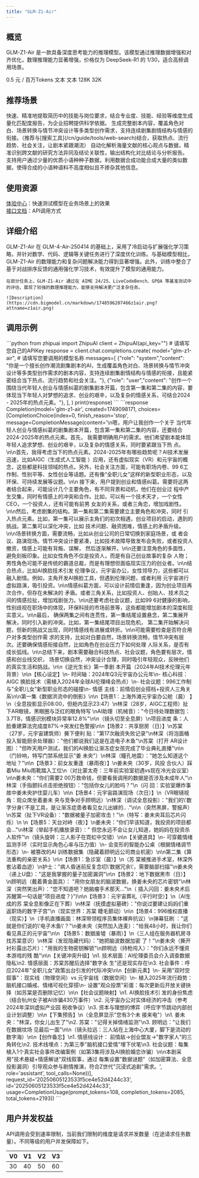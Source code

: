 ```yaml
---
title: "GLM-Z1-Air"
---
```


## <Icon icon="rectangle-list" iconType="solid" color="#134CFF" size={28} />   概览

GLM-Z1-Air 是一款具备深度思考能力的推理模型。该模型通过推理数据增强和对齐优化，数理推理能力显著增强，价格仅为 DeepSeek-R1 的 1/30，适合高频调用场景。

<CardGroup cols={3}>
  <Card title="价格" icon="circle-dollar">
    0.5 元 / 百万Tokens
  </Card>
  <Card title="输入模态" icon="arrow-down-right">
    文本
  </Card>
  <Card title="输出模态" icon="arrow-down-left">
    文本
  </Card>
  <Card title="上下文窗口" icon="arrow-down-arrow-up" iconType="regular">
    128K
  </Card>
  <Card title="最大输出Tokens" icon="maximize" iconType="regular">
    32K
  </Card>
</CardGroup>

## <Icon icon="stars" iconType="solid" color="#134CFF" size={28} />   推荐场景

<AccordionGroup>
  <Accordion title="人岗匹配" defaultOpen icon="poll-people">
    快速、精准地提取简历中的技能与岗位要求，结合专业度、技能、经验等维度生成量化匹配度报告，为企业招聘提供科学依据。
  </Accordion>
  <Accordion title="剧本创作" defaultOpen icon="camera-movie">
    生成完整剧本内容，覆盖角色对白、场景转换与情节冲突设计等多类型创作需求，支持连续剧集剧情结构与情感的衔接。（推荐与[搜索工具](/cn/guide/tools/web-search)结合，获取热点、流行趋势、社会关注，让剧本紧跟潮流）
  </Accordion>
  <Accordion title="文献对比分析" defaultOpen icon="file-doc">
    自动化解析海量文献的核心观点与数据，精准识别跨文献的研究方法异同及结论关联性，输出结构化对比结论与分析报告。
  </Accordion>
  <Accordion title="小语种数据合成" defaultOpen icon="database">
    支持用户通过少量的优质小语种种子数据，利用数据合成功能合成大量的类似数据，使得合成的小语种语料不高度相似且不掺杂其他信息。
  </Accordion>
</AccordionGroup>

## <Icon icon="bars-sort" iconType="solid" color="#134CFF" size={28} />   使用资源

[体验中心](https://www.bigmodel.cn/trialcenter/modeltrial/text?modelCode=glm-z1-air)：快速测试模型在业务场景上的效果\
[接口文档](https://bigmodel.cn/dev/api/Reasoning-models/glm-z1)：API调用方式

## <Icon icon="arrow-down-from-line" iconType="solid" color="#134CFF" size={28} />   详细介绍

<Steps>
  <Step icon="star">
    GLM-Z1-Air 在 GLM-4-Air-250414 的基础上，采用了冷启动与扩展强化学习策略，并针对数学、代码、逻辑等关键任务进行了深度优化训练。与基础模型相比，GLM-Z1-Air 的数理能力和复杂问题解决能力得到显著增强。此外，训练中整合了基于对战排序反馈的通用强化学习技术，有效提升了模型的通用能力。

    在部分任务上，GLM-Z1-Air 通过在 AIME 24/25、LiveCodeBench、GPQA 等基准测试中的评估，展现了较强的数理推理能力，能够支持解决更广泛复杂任务。

    ![Description](https://cdn.bigmodel.cn/markdown/1748596207466z1air.png?attname=z1air.png)
  </Step>
</Steps>

## <Icon icon="rectangle-code" iconType="solid" color="#134CFF" size={28} />   调用示例

<Tabs>
  <Tab title="输入示例">
    ```python
    from zhipuai import ZhipuAI
    client = ZhipuAI(api_key="")  # 请填写您自己的APIKey
    response = client.chat.completions.create(
    model="glm-z1-air",  # 请填写您要调用的模型名称
    messages=[
    {"role": "system","content": "你是一个擅长创作潮流剧集剧本的AI，生成覆盖角色对白、场景转换与情节冲突设计等多类型创作需求的剧本内容，支持连续剧集剧情结构与情感的衔接，且能紧密结合当下热点、流行趋势和社会关注。"},
    {"role": "user","content": "创作一个围绕当代年轻人创业与情感纠葛的剧集剧本开篇，包含第一集和第二集的内容，要体现当下年轻人对梦想的追求、创业的艰辛，以及复杂的情感关系，可结合2024 - 2025年的热点元素。"},
    ],
    )
    print(response)
    ```
  </Tab>
  <Tab title="输出示例">
    ```response
    Completion(model='glm-z1-air', created=1749098171, choices=[CompletionChoice(index=0,
    finish_reason='stop', message=CompletionMessage(content='<think>\n嗯，用户让我创作一个关于
    当代年轻人创业与情感纠葛的剧集剧本开篇，包含第一集和第二集的内容，还要结合2024-2025年的热点元素。首先，
    我需要明确用户的需求。他们希望剧本能体现年轻人追求梦想、创业的艰辛，以及复杂的情感关系，同时要紧跟当下热
    点。\n\n首先，我得考虑当下的热点元素。2024-2025年有哪些趋势呢？AI技术发展迅速，比如AIGC（生成式人工智能
    ）应用，还有虚拟现实（VR）和元宇宙的概念，这些都是科技领域的热点。另外，社会关注方面，可能有职场内卷、99
    6工作制、性别平等、女性创业等话题。还有像“全职儿女”这样的新型职业形态，以及环保、可持续发展等议题。\n\n
    接下来，用户提到创业和情感纠葛。需要将这两者结合起来，可能设计几个主要角色，有不同背景和动机，他们在创业过
    程中产生交集，同时有情感上的冲突和合作。比如，可以有一个技术天才，一个女性CEO，一个投资人，还有可能有前男
    女友的关系，或者三角恋，增加戏剧性。\n\n然后，考虑剧集的结构。第一集和第二集需要建立主要角色和冲突，同时
    引入热点元素。比如，第一集可以展示主角们的初次相遇，创业项目的启动，遇到的挑战。第二集可以深化冲突，比如
    技术问题、融资困难，情感上的矛盾升级。\n\n场景转换方面，需要流畅，比如从创业公司的日常切换到家庭场景，或
    者会议、路演现场。情节冲突设计要紧凑，比如技术故障导致发布会失败，或者投资人撤资，情感上可能有背叛、误解，
    然后逐渐解开。\n\n还要注意角色的多面性，避免刻板印象。比如女性角色不仅是投资人，而是有自己创业故事的复杂
    人物；男性角色可能不是传统的霸道总裁，而是有理想但面临现实压力的创业者。\n\n结合热点，比如AI换脸技术引发
    伦理争议，元宇宙办公，女性领导力，这些都可以融入剧情。例如，主角开发AI换脸工具，但遇到伦理问题，或者利用
    元宇宙进行虚拟路演，吸引投资。\n\n情感纠葛方面，可以设计前情侣重逢，因为创业项目再次合作，但存在未解决的
    矛盾。或者三角关系，比如投资人、创始人、技术员之间的情感拉扯，增加戏剧张力。\n\n还要考虑社会议题，比如99
    6对健康的影响，性别歧视在职场中的体现，环保科技的市场前景等，这些都能增加剧本的深度和现实意义。\n\n最后，
    确保两集之间有连贯性，第一集结尾设置悬念，第二集展开解决，同时引入新的冲突。比如，第一集结尾项目出现危机，
    第二集开始解决问题，但新的挑战又出现，同时情感线有进展或转折。\n\n可能需要检查是否符合用户对多类型创作需
    求的支持，比如对白要自然，场景转换流畅，情节冲突有层次。还要确保情感衔接自然，比如角色在创业压力下如何处理
    人际关系，是否有成长弧线。\n\n总结下来，剧本需要融合科技热点、社会议题，角色要有层次，情感和创业线交织，
    场景切换自然，冲突设计合理，同时吸引年轻观众，反映他们的真实生活和挑战。\n</think>\n《逆光生长》第一季剧
    本开篇（2024年AI技术伦理元年背景）\n\n【核心设定】\n- 时间轴：2024年Q3元宇宙办公元年\n- 核心科技：AIGC
    换脸技术（需植入2024年全球AI伦理峰会热点）\n- 社会议题：996工作制与"全职儿女"新型职业形态的碰撞\n- 情感
    主线：前情侣创业搭档+投资人三角关系\n\n第一集《数据洪流中的倒影》\n\n【场景1：上海外滩元宇宙办公舱（晨）
    】\n（全息投影显示08:00，但舱内显示23:47）\n林深（28岁，AIGC工程师）扯下AR眼镜，黑眼圈与泛红的眼角特写
    \nAI助理（机械音）："今日待处理数据包：3.7TB，情感识别模块异常率12.8%"\n\n（镜头切至全息屏）\n项目进度
    条：人脸重建算法完成度87%→突发红色警报\n\n【场景2：共享厨房（日）】\n苏棠（27岁，元宇宙建筑师）撕下便利
    贴："第17次融资失败记录"\n林深（将泡面桶投入智能厨余处理器）："他们都说我们这是在造电子木鱼"\n苏棠（打开
    AR设计图）："但昨天用户测试，我们的AI换脸让渐冻症女孩完成了毕业典礼直播"\n\n（门铃响，特写门禁系统显示"姜
    未央"）\n林深（瞳孔地震）："她怎么知道这个地址？"\n\n【场景3：前女友重逢（暴雨夜）】\n姜未央（30岁，风投
    合伙人）踩着Miu Miu雨靴踏入工位\n（对比蒙太奇：三年前实验室初遇vs现在冷光会议室）\n\n姜未央："你们需要2
    00万救命钱，但要看我调用的数据是否涉及未成年人"\n林深（手指颤抖点击拒绝按钮）："包括你女儿的脸吗？"\n（闪
    回：实验室爆炸事故中姜未央护住婴儿车）\n\n【场景4：元宇宙路演现场（次日）】\n（VR眼镜视角：观众席坐着姜未
    央与竞争对手顾明远）\n林深（调试全息投影）："我们的\'数字分身\'不是工具，是让渐冻症患者看见女儿出嫁的..
    ."\n\n（突然黑屏，警报声）\n苏棠（扯下VR设备）："数据被量子加密攻击！"\n（特写：姜未央耳后芯片闪烁）\n
    \n【场景5：天台对峙（夜）】\n姜未央："你们早该知道，我投资的项目都会..."\n林深（举起手机播放录音）："
    但您永远不会让女儿知道，她妈妈在投资杀人软件"\n（镜头旋转：三人影子在霓虹中交错）\n\n【关键道具】\n-
    可穿戴情绪监测手环（实时显示角色心率与压力值）\n- 会变形的智能办公桌（根据情绪调节形态）\n- 被篡改的AI
    训练数据集（隐藏着顾明远公司商业机密）\n\n第二集《算法重构的亲密关系》\n\n【场景1：急诊室（晨）】\n（苏
    棠被推进手术室，林深外套沾着血迹）\n护士："病人昏迷前反复念叨\'数据冗余\'，需要脑部扫描"\n姜未央
    （递上U盘）："这是我掌握的量子加密漏洞"\n\n【场景2：地下数据黑市（日）】\n顾明远（戴着黄金面具）：
    "用你女朋友的脑波数据，换姜未央的芯片密钥"\n林深（突然笑出声）："您不知道吧？她脑瘤手术那天..."\n（
    插入闪回：姜未央术后苏醒第一句话是"项目进度？}")\n\n【场景3：元宇宙葬礼（平行时空）】\n（AI生成的苏
    棠全息影像正在下葬）\n林深（抚摸虚拟墓碑）："你说过要建让妈妈们重返职场的数字子宫"\n（现实世界：苏棠
    睫毛颤动）\n\n【场景4：996维权直播（现实）】\n（手机直播画面：林深带领程序员集体裸奔抗议）\n弹幕狂刷
    ："这就是你们说的\'电子木鱼\'？"\n姜未央（突然加入连麦）："给我48小时，我让你们看见真正的元宇宙"\n\n
    【场景5：数据废墟（暴雨）】\n（三人组在服务器机房寻找苏棠意识）\n林深（发现隐藏代码）："她把脑波数据加密
    了！"\n姜未央（撕开衬衫露出芯片）："用我的生物密钥解锁"\n顾明远（持枪闯入）："你们永远不懂资本游戏的残
    酷"\n\n【关键冲突升级】\n1. 技术层面：AI伦理委员会介入调查数据隐私\n2. 情感层面：苏棠苏醒后选择"数字永
    生"还是现实存在\n3. 社会事件：呼应2024年"全职儿女"政策出台引发的代际冲突\n\n【创新元素】\n- 采用"双时空
    叙事"：现实线（物理空间）vs 元宇宙线（数据空间）\n- 植入2025年流行趋势：脑机接口婚戒、情绪可视化穿搭\n-
    设置"观众投票"彩蛋：每次更新后开放关键抉择（如苏棠是否删除记忆）\n\n【社会议题映射】\n1. AI换脸技术引
    发的身份焦虑（结合杭州女子被AI诈骗430万事件）\n2. 元宇宙办公对实体经济的冲击（参考2024年深圳虚拟产业园
    税收争议）\n3. 资本与理想的博弈（呼应字节跳动内部创业计划调整）\n\n【下集预告】\n（全息屏显示"您有3个未
    接来电"）\n1. 姜未央："林深，你女儿出生了"\n2. 苏棠："记得关掉情绪监测"\n3. 顾明远："让我们在数据坟场
    见最后一面"\n\n（镜头拉远：三人站在上海中心大厦，脚下是流动的数字海）\n\n【创作备忘】\n1. 情感线设计：
    前情敌→创业盟友→"数字家人"的三角转化\n2. 技术线埋点：为第三季"脑机接口爱情"埋下伏笔\n3. 社会议题：每集
    植入1个真实社会事件改编案例（如第3集将涉及AI换脸婚恋诈骗）\n\n本剧采用"技术悬疑+情感解谜"双线叙事，通过
    每集设置"数据谜题"（如加密算法、全息投影漏洞）引导观众参与剧情推演，符合Z世代"沉浸式追剧"需求。',
    role='assistant', tool_calls=None))], request_id='20250605123533f5ce4e52d4244c33',
    id='20250605123533f5ce4e52d4244c33',
    usage=CompletionUsage(prompt_tokens=108, completion_tokens=2085, total_tokens=2193))
    ```
  </Tab>
</Tabs>

## <Icon icon="square-user" iconType="solid" color="#134CFF" size={28} />   用户并发权益

API调用会受到速率限制，当前我们限制的维度是请求并发数量（在途请求任务数量）。不同等级的用户并发保障如下。

| V0 | V1 | V2 | V3 |
| --- | --- | --- | --- |
| 30 | 40 | 50 | 60 |